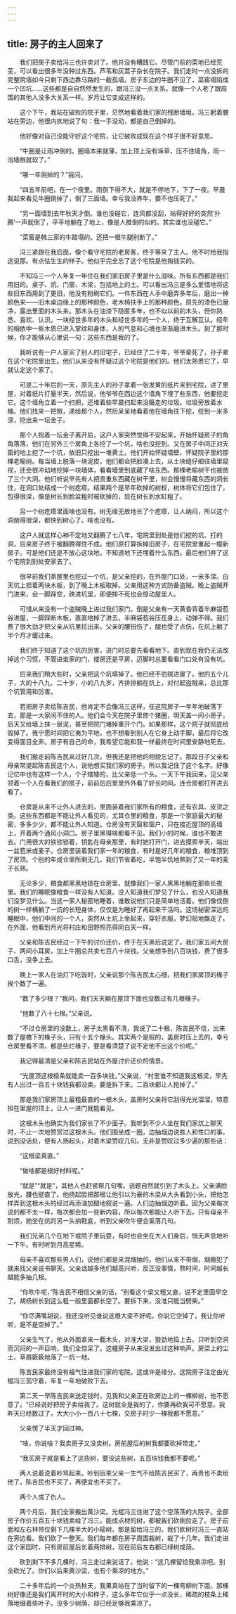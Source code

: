 ```yaml
---
---
---
```

title: 房子的主人回来了
---




　　我们把房子卖给冯三也许卖对了。他并没有糟践它。尽管门前的菜地已经荒芜，可以看出很多年没种过东西。芦苇和灰蒿子杂长在院子。我们走时一点没拆的完整院墙如今只剩下西边靠马路的一截孤墙。房子东边的牛圈不见了，菜窖塌陷成一个凹坑……这些都是自自然然发生的，跟冯三没一点关系。就像一个人老了跟周围的其他人没多大关系一样。岁月让它变成这样的。

　　这个下午，我站在破败的院子里，茫然地看着我们家的残断墙垣。冯三躬着腰站在旁边，他很内疚地说了句：我一手没动，都是自己倒掉的。

　　他好像对自己没能守好这个宅院，让它破败成现在这个样子很不好意思。

　　“牛圈是让雨冲倒的。圈墙本来就薄，加上顶上没有垛草，压不住墙角，雨一泡墙根就软了。”

　　“哪一年倒掉的？”我问。

　　“四五年前吧，在一个夜里。雨倒下得不大，就是不停地下，下了一夜。早晨我起来看见牛圈倒掉了，倒了三面墙。幸亏我没养牛，要不也压死了。”

　　“另一面墙到去年秋天才倒。谁也没碰它，连风都没刮，站得好好的突然‘扑腾’一声就倒了，平平地躺在了地上，像是人推倒的似的。其实谁也没碰它。”

　　“菜窖是韩三家的牛踏塌的。还把一根牛腿别断了。”

　　冯三紧跟在我后面，像个看守宅院的老房客，终于等来了主人。他不时给我指这说那。有点怯生生的样子。他似乎完全忘了这个宅院是他掏钱买的。

　　不知冯三一个人年复一年住在我们家旧房子里是什么滋味。所有东西都是我们用旧的。桌子、炕、门窗、木梁，包括地上的土。可以看出冯三是多么爱惜地将这些旧东西用到了更旧，他没有粉刷它们。一件东西在人手中磨弄多年后，磨出一种颜色来——旧木桌边缘上的那种颜色，老木椅扶手上的那种颜色。原先的漆色已磨净，露出里面的木头来。那木头在油漆下隐匿多年，也不似以前的木头，但你熟悉、喜欢、认识。一块经世多年的木头和经世多年的一个人，终于互解互认。经年的相依中一些木质已进入掌纹和身体，人的气息和心境也渐渐磨进木头。到了那时候，你才能够从心里说一句：这些东西是我的了。

　　我听说有一户人家买了别人的旧宅子，已经住了二十年，爷爷辈死了，孙子辈在这个宅院里出生。他们从来没有怀疑过这个宅院是他们的。他们太熟悉它了，早就认定这个家了。

　　可是二十年后的一天，原先主人的孙子拿着一张发黄的纸片来到宅院，进了里屋，对着纸片打量半天，然后说，他爷爷在西边这个墙角下埋了些东西，他要挖走它。这个墙角立着一个扫把，还堆着些早晨扫起来没簸走的垃圾。垃圾旁放着水桶。他们找来一把锨，递给那个人，然后呆呆地看着他在墙角往下挖，挖到一米多深，挖出来一坛金子。

　　那个人抱着一坛金子离开后，这户人家突然觉得不安起来，开始怀疑房子的角角落落，他们在另外三个房角上各挖了一个坑，啥也没挖到。又在房子中间正对天窗的地上挖了一个坑，依旧只挖出一堆黄土。他们开始怀疑墙壁，怀疑院子里的那棵老榆树。每当墙上脱落一块泥皮，他们都会把脸凑上去，从土块缝仔细往墙里窥视，还会很冲动地挖掉一块墙体，看看墙里到底藏了啥东西。那棵老榆树干也被凿了三个大洞。他们听说早先有人把贵重东西藏在树干里，树会慢慢将藏东西的洞长住，在洞口处结成一个树疙瘩。结果两个是早年砍掉的树杈，树体将它们包住了，包得很深，像是树长到脸盆粗时被砍掉的，现在树长到水缸粗了。

　　另一个树疙瘩里面啥也没有。树无缘无故地长了个疙瘩，让人纳闷，所以这个洞凿得很深，都快到树心了。啥也没有。

　　这户人就这样心神不定地又翻腾了七八年，宅院里到处是他们挖的坑、打的洞，后来房子终于被翻腾得住不成。他们原打算拆掉旧房子，在宅院里重起一幢新房子。可是他们还是不放心这块地，不知道地下还埋着什么东西。最后他们弃了这个宅院到别处安家去了。

　　很早前我们家屋里也挖过一个坑，是父亲挖的，在外屋门口处，一米多深。白天坑上担着两块木板，到了晚上木板取掉。父亲用这种方式防备盗贼。晚上盗贼开门进来，会一脚踩空，跌进坑里，即便摔不死也会惊动屋里人。

　　可惜从来没有一个盗贼晚上进过我们家门。倒是父亲有一天黄昏背着半麻袋苞谷进屋，一脚踩断木板，直直地掉了进去，半麻袋苞谷压在身上，动弹不得。我们费了很大劲才把父亲从坑里拉出来。父亲的腰扭伤了，腿也受了点伤，在炕上躺了半个月才缓过来。

　　我们终于知道了这个坑的厉害，进门时总要先看看地下。直到现在我仍无法改掉这个习惯，不管进谁家的门，楼房还是平房，迈脚时总要看看门口处有没有坑。

　　后来我们稍大些时，父亲把这个坑填掉了。他已经不伯贼进屋了。他的五个儿子，大的十八九、二十岁，小的八九岁，齐排排躺在炕上，对付起盗贼来，总比那个坑管用和厉害。

　　若把房子卖给陈吉民，他肯定不会像冯三这样，任这院房子一年年地破落下去，那是一大家闲不住的人。他们会今天在院子里修个猪圈，明天盖一间小房子，后天又给墙上抹一层泥，甚至把院门堵掉重开个门。如果那样，这个院子就彻底给毁掉了。我宁愿时间把它夷为平地，也不想看到别人在它身上动手脚，最后将它改变得面目全非。房子有自己的命，我希望它能和我一样最终在时间里安静地死去。

　　我们搬走前陈吉民来过好几次。但我还是把他的相貌忘记了。那段日子父亲和母亲常提起陈吉民这个人，说他想买我们家的房子。所以我记住了这个名字。好像记忆中也有这样一个人，个子矮矮的，比父亲低一个头。一天下午我回来，见父亲领着一个人在看我们的房子，前前后后里里外外看了好长时间。连仓房都打开进去看了。

　　仓房是从来不让外人进去的，里面装着我们家所有的粮食，还有农具、皮货之类。这些东西都是不能让外人看见的，尤其仓里的粮食，那是一个家庭最大的秘密，多多少少，都不能让外人知道。仓房没有天窗和窗户，只在接近屋顶的高墙上，开着两个通风小洞口。房子里黑得啥都看不见。我们小的时候，谁也不敢进去。门用很大的铁锁锁着，钥匙在母亲那里，有时她打开门，进去摸索半天，端出一盆苞米或麦子。仓房里装着我们家一年的粮食，有时是好几年的粮食，粮堆顶到了房顶。个别的年成仓里所剩无几，我们节省着吃，半饱半饥地熬到了又一年的麦子长熟。

　　无论多少，粮食都黑黑地锁在仓房里，就像我们一家人黑黑地躺在那些长夜里。我们的睡眠像粮食一样没有人知道。没人知道我们梦见了什么，也没人知道我们没梦见什么。当这一家人秘密地睡着，谁敢说他们只是简单地活着。他们像伐倒的树一样横躺了一炕的长短身体，仅仅是为睡好了再起来干活吗。这场秘密深远的睡眠中，他们中间的一个人，突然从土炕上坐起来，穿好衣服，梦幻般地飘走了。在外面，他看到月光将村庄和田野照亮得同白天一样。

　　父亲和陈吉民经过一下午的讨价还价，终于在天黑后说定了。我们家五间大房子、两间小耳房，加上牛圈总共卖七百八十块钱。父亲想争到八百块钱，费了很多口舌，没争上去。

　　晚上一家人在油灯下吃饭时，父亲说那个陈吉民太心细，把我们家房顶的椽子挨个数了一遍。

　　“数了多少根？”我问。我们天天躺在屋顶下面也没数过有几根椽子。

　　“他数了八十七根。”父亲说。

　　“不过仓房里的没数上，房子太黑看不清，我说了二十根，陈吉民不信，出来数了屋檐下的椽子头，只有十五个椽头。其实两个是假的，盖房时压上去的。幸亏仓房里看不清，都是些烂椽子，要是看清楚了说不定他不出这个价呢。”

　　我记得最清是父亲和陈吉民站在外屋讨价还价的情景。

　　“光屋顶这根檩条就能卖一百多块钱，”父亲说，“村里谁不知道我这根梁，早先有人出过一百五十块钱我都没卖。要是拆下来，二百块都让人抢掉了。”

　　那是我们家房顶上最粗最直的一根木头，盖房时父亲将它刮得光光溜溜，特意担在里屋的顶上，让人一进门就能看见。

　　这根木头也确实为我们家长了不少面子。我听到不少人坐在我们家炕上聊天时，不止一次地赞赏过这根木头。他们围坐成一圈，边抽烟边说些人和性口的事，说到没话处，便有人扬起头，对着木梁赞叹几句。无非是赞叹过多少遍的那些话：

　　“这根梁真直。”

　　“做啥都是根好材料呢。”

　　“就是”“就是”，其他人也赶紧帮几句嘴。话题自然就引到了木头上。父亲满脸放光，腰也挺直了。他扬起脸把那根让他引以为豪的木梁从大头看到小头，把他怎样弄到这根木头的经过再添油加醋地叙说一遍。人们边抽烟边听着。因为父亲每次说的都不太一样，每次都会加一些新内容，所以每次都能让人听下去。只有母亲不耐烦，她坐在炕的另一头纳鞋底，听到父亲吹牛便会奚落几句。

　　我们兄弟几个在地下或院子里玩耍，有时也会坐在大人们身后，悄无声息地听一下午。有时听到月高星稀。

　　母亲不喜欢那些男人们，说他们都是来混烟抽的。他们从来不带烟，烟瘾犯了就来找父亲说书聊天。父亲话越多他们越高兴听，反正没事情，熬时间，时间越长越能多抽几根。

　　“你吹牛呢，”陈吉民不相信父亲的话，“别看这个梁又粗又直，说不定里面早空了。胡杨树长到这么粗一般里面都长空了。要拆下来，没准只能当劈柴。”

　　“你尽满嘴胡说，我还没听见谁说这根大梁不好呢。你说它空掉了，我让你听听，是不是空掉了。”

　　父亲生气了，他从外面拿来一截木头，对准大梁，狠劲地捣上去。只听到空洞而沉闷的一声巨响，我们全惊呆了。这幢房子从来没发出过这种响声。房梁上的尘土、草屑簌簌地落了一炕一地。

　　陈吉民家最终没有福气住进我们家的宅院。这或许是缘分。这院房子注定由光棍冯三孤守着，年复一年地破败下去。

　　第二天一早陈吉民来送定钱时，见我和父亲正在砍房边上的一棵柳树，他不愿意了。“已经说好把房子卖给我了。这树就全是我的了，你要再砍我可不愿意。我昨天已经数过了，大大小小一百八十七棵，交房子时少一棵我都不愿意。”

　　父亲愣了半天才回过神。

　　“啥，你说啥？我卖房子又没卖树。房前屋后的树我都要砍掉带走。”

　　“我买房子就是看上了这些树，要没这些树，五百块钱我都不要呢。”

　　两人说着说着吵骂起来。吵到后来父亲一生气不给陈吉民买了，再贵也不卖给他了。陈吉民也不买了，再便宜也不买了。

　　两个人成了仇人。

　　两个月后，我们全家搬出黄沙梁。光棍冯三住进了这个空荡荡的大院子。全部房子作价五百五十块钱卖给了冯三。能成点材的树，都被我们砍倒拉走了。房子前面和左右林带仅剩下几棵半大的小榆树。那是留给冯三的。我们砍树时冯三一直站在旁边看。我们砍了一整天。我们每年都在房子周围栽树，栽了十几年。我们走进这个家园时，只有房前屋后长着两排树，现在前后左右都已绿树成荫。

　　砍到剩下不多几棵时，冯三走过来说话了。他说：“这几棵留给我乘凉吧。别全砍光了。你们以后来黄沙梁，也有个乘凉的地方。”

　　二十多年后的一个炎热秋天，我果真站在了当时留下的一棵弯柳树下面。那棵树好像还是我们离开时的大小和样子，这么多年它似乎一点没长，稀疏的枝条上稀落地缀着些叶子，没多少树荫，却已经足够我乘凉了。